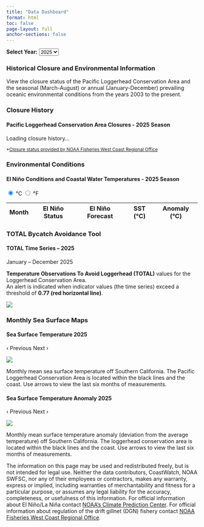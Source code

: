 ```yaml
---
title: "Data Dashboard"
format: html
toc: false
page-layout: full
anchor-sections: false
---
```

:::{.year-select-wrapper}
**Select Year:**
<select id="year-select-input">
  <option value="2025" selected>2025</option>
  <option value="2024">2024</option>
  <option value="2023">2023</option>
  <option value="2022">2022</option>
  <option value="2021">2021</option>
  <option value="2020">2020</option>
  <option value="2019">2019</option>
  <option value="2018">2018</option>
  <option value="2017">2017</option>
  <option value="2016">2016</option>
  <option value="2015">2015</option>
  <option value="2014">2014</option>
  <option value="2013">2013</option>
  <option value="2012">2012</option>
  <option value="2011">2011</option>
  <option value="2010">2010</option>
  <option value="2009">2009</option>
  <option value="2008">2008</option>
  <option value="2007">2007</option>
  <option value="2006">2006</option>
  <option value="2005">2005</option>
  <option value="2004">2004</option>
  <option value="2003">2003</option>
</select>

:::

:::{.dashboard-card}
### Historical Closure and Environmental Information

View the closure status of the Pacific Loggerhead Conservation Area and the seasonal (March-August) or annual (January-December) prevailing oceanic environmental conditions from the years 2003 to the present.

:::


::: {.dashboard-card}
### Closure History

::: {.dashboard-grid}

::: {.dashboard-subcard}
#### Pacific Loggerhead Conservation Area Closures - <span id="closure-year">2025</span> Season {.dashboard-title}

<p id="closure-text">Loading closure history...</p>

<small>
*[Closure status provided by NOAA Fisheries West Coast Regional Office](https://www.westcoast.fisheries.noaa.gov/)
</small>
:::

:::
:::


::: {.dashboard-card}
### Environmental Conditions

::: {.dashboard-grid}

::: {.dashboard-subcard}
#### El Niño Conditions and Coastal Water Temperatures - <span id="elnino-year">2025</span> Season {.dashboard-title}

<div class="unit-toggle">
<label><input type="radio" name="unit" value="C" checked> °C</label>
<label><input type="radio" name="unit" value="F"> °F</label>
</div>

<table id="elnino-table">
  <thead>
    <tr>
      <th>Month</th>
      <th>El Niño Status</th>
      <th>El Niño Forecast</th>
      <th id="temp-header">SST (°C)</th>
      <th id="anom-header">Anomaly (°C)</th>
    </tr>
  </thead>
  <tbody>
    <!-- rows will be filled by JS -->
  </tbody>
</table>
:::

:::
:::


::: {.dashboard-card}
### TOTAL Bycatch Avoidance Tool

::: {.dashboard-grid}

::: {.dashboard-subcard}
#### TOTAL Time Series – <span id="bycatch-year">2025</span> {.dashboard-title}

<p id="bycatch-range">January – December 2025</p>

**Temperature Observations To Avoid Loggerhead (TOTAL)** values for the Loggerhead Conservation Area.  
An alert is indicated when indicator values (the time series) exceed a threshold of **0.77 (red horizontal line)**.

![](data/images/indicator_placeholder.png){#bycatch-img fig-align="center"}

:::

:::
:::


::: {.dashboard-card}
### Monthly Sea Surface Maps

::: {.dashboard-grid}

::: {.dashboard-subcard}
#### Sea Surface Temperature <span id="sst-year">2025</span> {.dashboard-title}

:::{.sst-dash-slider}
[‹ Previous]{.prev}
[Next ›]{.next}

![](data/images/sst_placeholder.png){#sst-dash-image}
:::

Monthly mean sea surface temperature off Southern California. The Pacific Loggerhead Conservation Area is located within the black lines and the coast. Use arrows to view the last six months of measurements.

:::

::: {.dashboard-subcard}
#### Sea Surface Temperature Anomaly <span id="anom-year">2025</span> {.dashboard-title}

:::{.anom-dash-slider}
[‹ Previous]{.prev}
[Next ›]{.next}

![](data/images/anom_placeholder.png){#anom-dash-image}
:::
Monthly mean surface temperature anomaly (deviation from the average temperature) off Southern California. The loggerhead conservation area is located within the black lines and the coast. Use arrows to view the last six months of measurements.

:::
:::

:::


::: {.turtlewatch-disclaimer}
The information on this page may be used and redistributed freely, but is not intended for legal use. Neither the data contributors, CoastWatch, NOAA SWFSC, nor any of their employees or contractors, makes any warranty, express or implied, including warranties of merchantability and fitness for a particular purpose, or assumes any legal liability for the accuracy, completeness, or usefulness of this information. For official information about El Niño/La Niña contact [NOAA's Climate Prediction Center](https://www.cpc.ncep.noaa.gov/products/analysis_monitoring/enso_advisory/ensodisc.shtml). For official information about regulation of the drift gillnet (DGN) fishery contact [NOAA Fisheries West Coast Regional Office](https://www.westcoast.fisheries.noaa.gov/).
:::




<script src="https://cdn.jsdelivr.net/npm/papaparse@5.4.1/papaparse.min.js"></script>
<script>
document.addEventListener("DOMContentLoaded", function() {
  // Year selector + unit toggle
  const yearSelect   = document.getElementById("year-select-input");
  const unitRadios   = document.querySelectorAll("input[name='unit']");
  // ENSO table
  const tableBody    = document.querySelector("#elnino-table tbody");
  const tempHeader   = document.getElementById("temp-header");
  const anomHeader   = document.getElementById("anom-header");
  const elninoYear   = document.getElementById("elnino-year");
  // Closure History card
  const closureText  = document.getElementById("closure-text");
  const closureYear  = document.getElementById("closure-year");
  // Bycatch card
  const bycatchYear  = document.getElementById("bycatch-year");
  const bycatchRange = document.getElementById("bycatch-range");
  const bycatchImg   = document.getElementById("bycatch-img");
  // SST & Anomaly cards
  const sstImgEl     = document.getElementById("sst-dash-image");
  const sstPrevBtn   = document.querySelector(".sst-dash-slider .prev");
  const sstNextBtn   = document.querySelector(".sst-dash-slider .next");
  const anomImgEl    = document.getElementById("anom-dash-image");
  const anomPrevBtn  = document.querySelector(".anom-dash-slider .prev");
  const anomNextBtn  = document.querySelector(".anom-dash-slider .next");
  // SST & Anomaly titles + captions
  const sstYearTitle = document.getElementById("sst-year");
  const anomYearTitle = document.getElementById("anom-year");
  const sstCaption   = document.getElementById("sst-caption");
  const anomCaption  = document.getElementById("anom-caption");
  // Data holders
  let legacyData = [];
  let allData = {};
  let ensoData = {};
  let closureData = [];
  let currentUnit = "C";
  // Slider state
  let sstImages = [];
  let anomImages = [];
  let sstIndex = 0;
  let anomIndex = 0;
  const monthsMap = {
    "01": "January",
    "02": "February",
    "03": "March",
    "04": "April",
    "05": "May",
    "06": "June",
    "07": "July",
    "08": "August",
    "09": "September",
    "10": "October",
    "11": "November",
    "12": "December"
  };

  // === Utility: Generate March–August image URLs for a given year ===
  function getSSTImages(year) {
    const months = ["03","04","05","06","07","08"];
    return months.map(m => ({
      url: `data/images/sst_${year}${m}16.png`,
      month: monthsMap[m]
    }));
  }
  function getAnomImages(year) {
    const months = ["03","04","05","06","07","08"];
    return months.map(m => ({
      url: `data/images/anom_${year}${m}16.png`,
      month: monthsMap[m]
    }));
  }

  // === Load legacy CSV (2003–2024) ===
  Papa.parse("data/resources/environmental_conditions.csv", {
    download: true,
    header: true,
    complete: function(results) {
      legacyData = results.data;
    }
  });

  // === Load ENSO + SST JSON (2025+) ===
  fetch("data/json/elnino_last.json")
    .then(resp => resp.json())
    .then(data => {
      ensoData = data;
      return fetch("data/json/latest.json");
    })
    .then(resp => resp.json())
    .then(data => {
      allData = data;
      renderTable(yearSelect.value, currentUnit);
    })
    .catch(err => console.error("Error loading ENSO/SST data:", err));

  // === Load Closure CSV ===
  Papa.parse("closure_history.csv", {
    download: true,
    header: true,
    complete: function(results) {
      closureData = results.data;
      updateClosure(yearSelect.value);
    }
  });

  // === ENSO Table ===
  function renderTable(year, unit) {
    tableBody.innerHTML = "";
    tempHeader.textContent = unit === "C" ? "Temp (°C)" : "Temp (°F)";
    anomHeader.textContent = unit === "C" ? "Anomaly (°C)" : "Anomaly (°F)";
    if (elninoYear) elninoYear.textContent = year;

    if (parseInt(year) <= 2024) {
      // Use legacy CSV
      const rows = legacyData.filter(row => row.year == year);
      rows.forEach(function(row) {
        let tempC = parseFloat(row.temp);
        let anomC = parseFloat(row.anomaly);
        let temp = unit === "F" ? (tempC * 9/5) + 32 : tempC;
        let anom = unit === "F" ? anomC * 9/5 : anomC;

        const tr = document.createElement("tr");
        [row.month, row.status, row.forecast, temp.toFixed(1)].forEach(val => {
          const td = document.createElement("td");
          td.textContent = val;
          tr.appendChild(td);
        });
        const tdAnom = document.createElement("td");
        tdAnom.textContent = anom.toFixed(1);
        if (anom > 0) {
          tdAnom.style.color = "red";
          tdAnom.style.fontWeight = "bold";
        } else if (anom < 0) {
          tdAnom.style.color = "blue";
          tdAnom.style.fontWeight = "bold";
        }
        tr.appendChild(tdAnom);
        tableBody.appendChild(tr);
      });
    } else {
      // Use JSON (2025+)
      Object.keys(allData).forEach(key => {
        const row = allData[key];
        let tempC = parseFloat(row.sst);
        let anomC = parseFloat(row.anom);
        let temp = unit === "F" ? (tempC * 9/5) + 32 : tempC;
        let anom = unit === "F" ? anomC * 9/5 : anomC;

        const tr = document.createElement("tr");
        [row.month, ensoData.status || "N/A", ensoData.synopsis || "N/A", temp.toFixed(1)].forEach(val => {
          const td = document.createElement("td");
          td.textContent = val;
          tr.appendChild(td);
        });
        const tdAnom = document.createElement("td");
        tdAnom.textContent = anom.toFixed(1);
        if (anom > 0) {
          tdAnom.style.color = "red";
          tdAnom.style.fontWeight = "bold";
        } else if (anom < 0) {
          tdAnom.style.color = "blue";
          tdAnom.style.fontWeight = "bold";
        }
        tr.appendChild(tdAnom);
        tableBody.appendChild(tr);
      });
    }
  }

  // === Closure Card ===
  function updateClosure(year) {
    const record = closureData.find(row => row.year == year);
    if (closureYear) closureYear.textContent = year;
    closureText.textContent = record
      ? record.closure_status
      : `No closure data available for ${year}.`;
  }

  // === Bycatch Card ===
  function updateBycatch(year) {
  if (bycatchYear) bycatchYear.textContent = year;
  if (bycatchRange) bycatchRange.textContent = `January – December ${year}`;
  if (!bycatchImg) return;

  // Build both possible file paths
  const yearlyPath = `data/images/indicator_${year}.png`;
  const latestPath = `data/images/indicator_latest.png`;

  // Try the year-specific image first
  fetch(yearlyPath, { method: "HEAD" })
    .then(res => {
      // If found (status 200–299), use the yearly one
      if (res.ok) {
        bycatchImg.src = yearlyPath;
      } else {
        // Otherwise fall back to latest
        bycatchImg.src = latestPath;
      }
    })
    .catch(() => {
      // Network or 404 error fallback
      bycatchImg.src = latestPath;
    });
}

  // === SST & Anomaly Cards ===
  function updateSST() {
    if (sstImgEl && sstImages.length > 0) {
      const imgObj = sstImages[sstIndex];
      sstImgEl.src = imgObj.url;
      if (sstYearTitle) sstYearTitle.textContent = yearSelect.value;
      if (sstCaption) sstCaption.textContent = `${imgObj.month} ${yearSelect.value}`;
      if (sstPrevBtn) sstPrevBtn.style.opacity = sstIndex === 0 ? 0.5 : 1;
      if (sstNextBtn) sstNextBtn.style.opacity = sstIndex === sstImages.length - 1 ? 0.5 : 1;
    }
  }
  function updateAnom() {
    if (anomImgEl && anomImages.length > 0) {
      const imgObj = anomImages[anomIndex];
      anomImgEl.src = imgObj.url;
      if (anomYearTitle) anomYearTitle.textContent = yearSelect.value;
      if (anomCaption) anomCaption.textContent = `${imgObj.month} ${yearSelect.value}`;
      if (anomPrevBtn) anomPrevBtn.style.opacity = anomIndex === 0 ? 0.5 : 1;
      if (anomNextBtn) anomNextBtn.style.opacity = anomIndex === anomImages.length - 1 ? 0.5 : 1;
    }
  }

  // === Slider Event Listeners ===
  if (sstPrevBtn && sstNextBtn) {
    sstPrevBtn.addEventListener("click", (e) => {
      e.preventDefault();
      if (sstIndex > 0) {
        sstIndex--;
        updateSST();
      }
    });
    sstNextBtn.addEventListener("click", (e) => {
      e.preventDefault();
      if (sstIndex < sstImages.length - 1) {
        sstIndex++;
        updateSST();
      }
    });
  }
  if (anomPrevBtn && anomNextBtn) {
    anomPrevBtn.addEventListener("click", (e) => {
      e.preventDefault();
      if (anomIndex > 0) {
        anomIndex--;
        updateAnom();
      }
    });
    anomNextBtn.addEventListener("click", (e) => {
      e.preventDefault();
      if (anomIndex < anomImages.length - 1) {
        anomIndex++;
        updateAnom();
      }
    });
  }

  // === Dropdown change ===
  yearSelect.addEventListener("change", function() {
    const year = yearSelect.value;
    renderTable(year, currentUnit);
    updateClosure(year);
    updateBycatch(year);
    sstImages = getSSTImages(year);
    anomImages = getAnomImages(year);
    sstIndex = 0;
    anomIndex = 0;
    updateSST();
    updateAnom();
  });

  // === Unit toggle ===
  unitRadios.forEach(radio => {
    radio.addEventListener("change", function() {
      if (this.checked) {
        currentUnit = this.value;
        renderTable(yearSelect.value, currentUnit);
      }
    });
  });

  // === Initial load ===
  const initialYear = yearSelect.value;
  renderTable(initialYear, currentUnit);
  updateClosure(initialYear);
  updateBycatch(initialYear);
  sstImages = getSSTImages(initialYear);
  anomImages = getAnomImages(initialYear);
  sstIndex = 0;
  anomIndex = 0;
  updateSST();
  updateAnom();
});
</script>


<script src="https://cdn.jsdelivr.net/npm/papaparse@5.4.1/papaparse.min.js"></script>
<script>
document.addEventListener("DOMContentLoaded", function() {
  const yearSelect  = document.getElementById("year-select-input");
  const closureText = document.getElementById("closure-text");
  const closureYear = document.getElementById("closure-year");
  const csvPath     = "data/resources/closure_history.csv";

  function loadClosure(year) {
    closureYear.textContent = year;

    Papa.parse(csvPath, {
      download: true,
      header: true,
      complete: function(results) {
        const data = results.data;
        const record = data.find(r => r.year == year);

        if (record && record.start && record.end) {
          const start = new Date(record.start).toLocaleDateString('en-US', {month: 'short', day: 'numeric', year: 'numeric'});
          const end   = new Date(record.end).toLocaleDateString('en-US', {month: 'short', day: 'numeric', year: 'numeric'});
          const link  = record.cl_link ? `https://www.federalregister.gov/${record.cl_link}` : null;

          let msg = `
            NMFS prohibited fishing with large-mesh drift gillnet gear in the Pacific Loggerhead Conservation Area
            from <strong>${start}</strong> to <strong>${end}</strong>.
          `;
          if (link) msg += `<br><a href="${link}" target="_blank">View Federal Register Notice</a>`;
          closureText.innerHTML = msg;
        } else {
          closureText.innerHTML = `
            NMFS did not prohibit fishing with large-mesh drift gillnet gear in the Loggerhead Conservation Area this season.
          `;
        }
      },
      error: function(err) {
        console.error("Error loading closure_history.csv:", err);
        closureText.textContent = "Error loading closure data.";
      }
    });
  }

  // Update on dropdown change
  if (yearSelect) {
    yearSelect.addEventListener("change", () => {
      loadClosure(yearSelect.value);
    });
  }

  // Initial load
  const initialYear = yearSelect ? yearSelect.value : new Date().getFullYear();
  loadClosure(initialYear);
});
</script>

